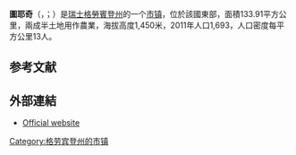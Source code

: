 {{noteTA|G1=瑞士地名}}
{{Infobox Switzerland municipality}}
'''圖耶奇'''（{{lang-rm|Tujetsch}}，{{IPA-rm|ˈtuɪə̯tʃ|-|roh-sursilvan-Tujetsch.ogg}}；{{lang-de|Tavetsch}}）是[[瑞士|瑞士]][[格勞賓登州|格勞賓登州]]的一个[[市镇_(瑞士)|市镇]]，位於該國東部，面積133.91平方公里，兩成半土地用作農業，海拔高度1,450米，2011年人口1,693，人口密度每平方公里13人。

== 参考文献 ==
{{Reflist}}

==外部連結==
*[https://web.archive.org/web/20060803122015/http://tujetsch.ch/ Official website] {{rm icon}}

{{Switzerland-geo-stub}}
[[Category:格劳宾登州的市镇|Category:格劳宾登州的市镇]]